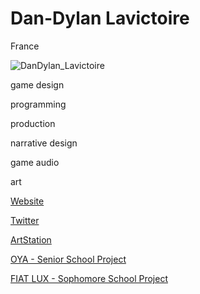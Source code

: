 # Dan-Dylan Lavictoire

<Location>

France

</Location>

![DanDylan_Lavictoire](./images/DanDylan_Lavictoire_v1.jpg?1563831406)

<Skills>

game design

programming

production

narrative design

game audio

art

</Skills>

<Personal>

[Website](https://danlavictoire.wixsite.com/dadydoux/about)

[Twitter](https://twitter.com/RoiDaDyDoux)

</Personal>

<Business>

[ArtStation](https://www.artstation.com/dadydoux)

</Business>



<Games>

[OYA - Senior School Project](https://www.facebook.com/Oya-307382923103317/)

[FIAT LUX - Sophomore School Project](https://www.youtube.com/watch?v=Z1EQN6MK59E)

</Games>
